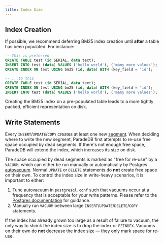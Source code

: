 ```yaml
---
title: Index Size
---
```


## Index Creation

If possible, we recommend deferring BM25 index creation until **after** a table has been populated. For instance:

```sql
-- This is preferred
CREATE TABLE test (id SERIAL, data text);
INSERT INTO test (data) VALUES ('hello world'), ('many more values');
CREATE INDEX ON test USING bm25 (id, data) WITH (key_field = 'id');

-- ...to this
CREATE TABLE test (id SERIAL, data text);
CREATE INDEX ON test USING bm25 (id, data) WITH (key_field = 'id');
INSERT INTO test (data) VALUES ('hello world'), ('many more values');
```

Creating the BM25 index on a pre-populated table leads to a more tightly packed, efficient representation on disk.

## Write Statements

Every `INSERT`/`UPDATE`/`COPY` creates at least one new [segment](/documentation/concepts/index#segment). When deciding where to write the new segment,
ParadeDB first attempts to re-use free space occupied by dead segments. If there's not enough free space, ParadeDB will extend the index, which increases its size on disk.

The space occupied by dead segments is marked as "free for re-use" by a `VACUUM`, which can either be run manually or automatically by Postgres [autovacuum](https://www.postgresql.org/docs/current/runtime-config-autovacuum.html).
Normal `UPDATE` or `DELETE` statements do **not** create free space on their own. To control the index size in write-heavy scenarios, it is important to either:

1. Tune autovacuum in `postgresql.conf` such that vacuums occur at a frequency that is acceptable for your write patterns. Please refer to the [Postgres documentation](https://www.postgresql.org/docs/current/runtime-config-autovacuum.html) for guidance.
2. Manually run `VACUUM` between large `INSERT`/`UPDATE`/`DELETE`/`COPY` statements.

If the index has already grown too large as a result of failure to vacuum, the only way to shrink the index size is to drop the index or `REINDEX`. Vacuums on their own do **not** decrease the
index size — they only mark space for re-use.
